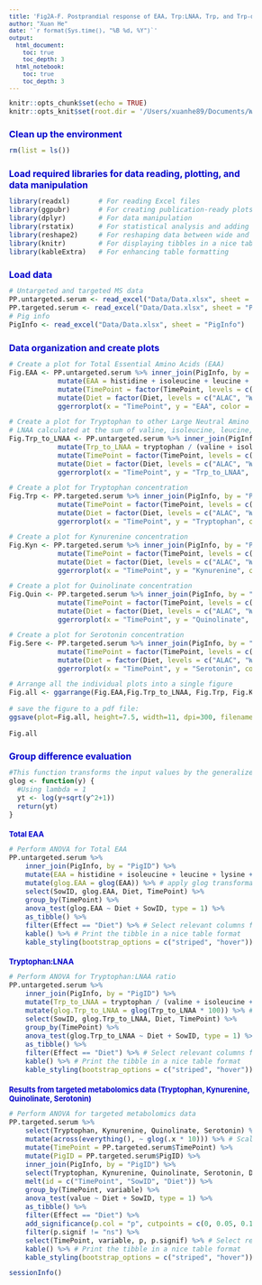 ```yaml
---
title: 'Fig2A-F. Postprandial response of EAA, Trp:LNAA, Trp, and Trp-derived metabolites'
author: "Xuan He"
date: '`r format(Sys.time(), "%B %d, %Y")`'
output:
  html_document: 
    toc: true
    toc_depth: 3
  html_notebook: 
    toc: true
    toc_depth: 3
---
```

<style type="text/css">
body{ /* Normal  */ font-size: 12px;}
td {  /* Table  */ font-size: 10px;}
h1.title {font-size: 22px; color: DarkRed; font-style: bold;}
h1 { /* Header 1 */ font-size: 16px; color: mediumblue; font-style: bold;}
h2 { /* Header 2 */ font-size: 13px; color: mediumblue; font-style: bold;}
h3 { /* Header 3 */ font-size: 11px; font-family: "Times New Roman", Times, serif; color: mediumblue;}
code.r{ /* Code block */ font-size: 12px;}
pre { /* Code block - determines code spacing between lines */ font-size: 12px;}
</style>

```r
knitr::opts_chunk$set(echo = TRUE)
knitr::opts_knit$set(root.dir = '/Users/xuanhe89/Documents/WorkSpace/Research projects/Lactation/ALAC/Manuscripts/Paper #1/Figures and Tables R codes')
```


# Clean up the environment
```r
rm(list = ls())
```


# Load required libraries for data reading, plotting, and data manipulation
```r
library(readxl)       # For reading Excel files
library(ggpubr)       # For creating publication-ready plots
library(dplyr)        # For data manipulation
library(rstatix)      # For statistical analysis and adding significance markers
library(reshape2)     # For reshaping data between wide and long formats
library(knitr)        # For displaying tibbles in a nice table format
library(kableExtra)   # For enhancing table formatting
```


# Load data
```r
# Untargeted and targeted MS data
PP.untargeted.serum <- read_excel("Data/Data.xlsx", sheet = "PP_serum_untargetedMS")
PP.targeted.serum <- read_excel("Data/Data.xlsx", sheet = "PP_serum_MS")
# Pig info
PigInfo <- read_excel("Data/Data.xlsx", sheet = "PigInfo")
```

# Data organization and create plots

```r
# Create a plot for Total Essential Amino Acids (EAA)
Fig.EAA <- PP.untargeted.serum %>% inner_join(PigInfo, by = "PigID") %>%
            mutate(EAA = histidine + isoleucine + leucine + lysine + methionine + phenylalanine + threonine + tryptophan + valine) %>%
            mutate(TimePoint = factor(TimePoint, levels = c("baseline", "30 min", "60 min", "120 min"))) %>%
            mutate(Diet = factor(Diet, levels = c("ALAC", "WPI"))) %>%
            ggerrorplot(x = "TimePoint", y = "EAA", color = "Diet", ylab = "Total EAA (normalized intensity)", xlab = "", add = "mean", error.plot = "errorbar", size = 0.8, position = position_dodge(0.3), palette = c("turquoise3","purple")) + yscale("scientific")
```

```r
# Create a plot for Tryptophan to other Large Neutral Amino Acid ratio (Trp:LNAA)
# LNAA calculated at the sum of valine, isoleucine, leucine, phenylalanine, and tyrosine.
Fig.Trp_to_LNAA <- PP.untargeted.serum %>% inner_join(PigInfo, by = "PigID") %>%
            mutate(Trp_to_LNAA = tryptophan / (valine + isoleucine + leucine + phenylalanine + tyrosine)) %>%
            mutate(TimePoint = factor(TimePoint, levels = c("baseline", "30 min", "60 min", "120 min"))) %>%
            mutate(Diet = factor(Diet, levels = c("ALAC", "WPI"))) %>%
            ggerrorplot(x = "TimePoint", y = "Trp_to_LNAA", color = "Diet", ylab = "Tryptophan:LNAA", xlab = "", add = "mean", error.plot = "errorbar", size = 0.8, position = position_dodge(0.3), palette = c("turquoise3","purple"))
```


```r
# Create a plot for Tryptophan concentration
Fig.Trp <- PP.targeted.serum %>% inner_join(PigInfo, by = "PigID") %>%
            mutate(TimePoint = factor(TimePoint, levels = c("baseline", "30 min", "60 min", "120 min"))) %>%
            mutate(Diet = factor(Diet, levels = c("ALAC", "WPI"))) %>%
            ggerrorplot(x = "TimePoint", y = "Tryptophan", color = "Diet", ylab = "Tryptophan (uM)", xlab = "", add = "mean", error.plot = "errorbar", size = 0.8, position = position_dodge(0.3), palette = c("turquoise3","purple"))

```


```r
# Create a plot for Kynurenine concentration
Fig.Kyn <- PP.targeted.serum %>% inner_join(PigInfo, by = "PigID") %>%
            mutate(TimePoint = factor(TimePoint, levels = c("baseline", "30 min", "60 min", "120 min"))) %>%
            mutate(Diet = factor(Diet, levels = c("ALAC", "WPI"))) %>%
            ggerrorplot(x = "TimePoint", y = "Kynurenine", color = "Diet", ylab = "Kynurenine (uM)", xlab = "", add = "mean", error.plot = "errorbar", size = 0.8, position = position_dodge(0.3), palette = c("turquoise3","purple"))
```


```r
# Create a plot for Quinolinate concentration
Fig.Quin <- PP.targeted.serum %>% inner_join(PigInfo, by = "PigID") %>%
            mutate(TimePoint = factor(TimePoint, levels = c("baseline", "30 min", "60 min", "120 min"))) %>%
            mutate(Diet = factor(Diet, levels = c("ALAC", "WPI"))) %>%
            ggerrorplot(x = "TimePoint", y = "Quinolinate", color = "Diet", ylab = "Quinolinate (uM)", xlab = "", add = "mean", error.plot = "errorbar", size = 0.8, position = position_dodge(0.3), palette = c("turquoise3","purple"))
```


```r
# Create a plot for Serotonin concentration
Fig.Sere <- PP.targeted.serum %>% inner_join(PigInfo, by = "PigID") %>%
            mutate(TimePoint = factor(TimePoint, levels = c("baseline", "30 min", "60 min", "120 min"))) %>%
            mutate(Diet = factor(Diet, levels = c("ALAC", "WPI"))) %>%
            ggerrorplot(x = "TimePoint", y = "Serotonin", color = "Diet", ylab = "Serotonin (uM)", xlab = "", add = "mean", error.plot = "errorbar", size = 0.8, position = position_dodge(0.3), palette = c("turquoise3","purple"))
```



```r
# Arrange all the individual plots into a single figure
Fig.all <- ggarrange(Fig.EAA,Fig.Trp_to_LNAA, Fig.Trp, Fig.Kyn, Fig.Quin, Fig.Sere, nrow = 2, ncol = 3, common.legend = TRUE)

# save the figure to a pdf file:
ggsave(plot=Fig.all, height=7.5, width=11, dpi=300, filename="Figure 2/Fig2A-F.pdf", useDingbats=FALSE)

Fig.all
```

# Group difference evaluation
```r
#This function transforms the input values by the generalized #log function.
glog <- function(y) {
  #Using lambda = 1 
  yt <- log(y+sqrt(y^2+1))
  return(yt)
}
```


## Total EAA
```r
# Perform ANOVA for Total EAA
PP.untargeted.serum %>% 
    inner_join(PigInfo, by = "PigID") %>%
    mutate(EAA = histidine + isoleucine + leucine + lysine + methionine + phenylalanine + threonine + tryptophan + valine) %>% # Calculate total EAA
    mutate(glog.EAA = glog(EAA)) %>% # apply glog transformation
    select(SowID, glog.EAA, Diet, TimePoint) %>%
    group_by(TimePoint) %>%
    anova_test(glog.EAA ~ Diet + SowID, type = 1) %>%
    as_tibble() %>%
    filter(Effect == "Diet") %>% # Select relevant columns for reporting
    kable() %>% # Print the tibble in a nice table format
    kable_styling(bootstrap_options = c("striped", "hover")) # Enhance table formatting
```


## Tryptophan:LNAA
```r
# Perform ANOVA for Tryptophan:LNAA ratio
PP.untargeted.serum %>% 
    inner_join(PigInfo, by = "PigID") %>%
    mutate(Trp_to_LNAA = tryptophan / (valine + isoleucine + leucine + phenylalanine + tyrosine)) %>% # Calculate Trp to LNAA ratio
    mutate(glog.Trp_to_LNAA = glog(Trp_to_LNAA * 100)) %>% # Scale values by 100 and apply glog transformation
    select(SowID, glog.Trp_to_LNAA, Diet, TimePoint) %>%
    group_by(TimePoint) %>%
    anova_test(glog.Trp_to_LNAA ~ Diet + SowID, type = 1) %>%
    as_tibble() %>%
    filter(Effect == "Diet") %>% # Select relevant columns for reporting
    kable() %>% # Print the tibble in a nice table format
    kable_styling(bootstrap_options = c("striped", "hover")) # Enhance table formatting
```

## Results from targeted metabolomics data (Tryptophan, Kynurenine, Quinolinate, Serotonin)

```r
# Perform ANOVA for targeted metabolomics data
PP.targeted.serum %>% 
    select(Tryptophan, Kynurenine, Quinolinate, Serotonin) %>%
    mutate(across(everything(), ~ glog(.x * 10))) %>% # Scale values by 10 and apply generalized log 
    mutate(TimePoint = PP.targeted.serum$TimePoint) %>%
    mutate(PigID = PP.targeted.serum$PigID) %>%
    inner_join(PigInfo, by = "PigID") %>%
    select(Tryptophan, Kynurenine, Quinolinate, Serotonin, Diet, TimePoint, SowID) %>%
    melt(id = c("TimePoint", "SowID", "Diet")) %>%
    group_by(TimePoint, variable) %>%
    anova_test(value ~ Diet + SowID, type = 1) %>%
    as_tibble() %>%
    filter(Effect == "Diet") %>%
    add_significance(p.col = "p", cutpoints = c(0, 0.05, 0.1, 1), symbols = c("*", "#", "ns")) %>%
    filter(p.signif != "ns") %>%
    select(TimePoint, variable, p, p.signif) %>% # Select relevant columns for reporting
    kable() %>% # Print the tibble in a nice table format
    kable_styling(bootstrap_options = c("striped", "hover")) # Enhance table formatting
```


```r
sessionInfo()
```